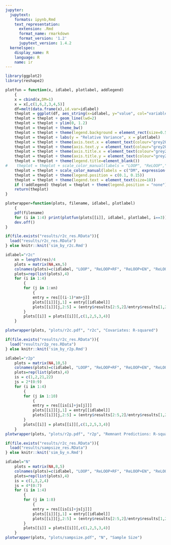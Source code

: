 ```yaml
---
jupyter:
  jupytext:
    formats: ipynb,Rmd
    text_representation:
      extension: .Rmd
      format_name: rmarkdown
      format_version: '1.2'
      jupytext_version: 1.4.2
  kernelspec:
    display_name: R
    language: R
    name: ir
---
```


```r
library(ggplot2)
library(reshape2)
```

```r
plotfun = function(x, idlabel, plotlabel, addlegend)
    {
    x = cbind(x,DM=1)
    x = x[,c(1,6,2,3,4,5)]
    df=melt(data.frame(x),id.var=idlabel)
    theplot = ggplot(df, aes_string(x=idlabel, y="value", col="variable")) 
    theplot = theplot + geom_line(lwd=2)
    theplot = theplot + ylim(0, 1.2)
    theplot = theplot + theme_bw()
    theplot = theplot + theme(legend.background = element_rect(size=0.5, linetype="solid", colour ="black"))
    theplot = theplot + labs(y = "Relative Variance", x = plotlabel)
    theplot = theplot + theme(axis.text.x = element_text(colour="grey20",size=16))
    theplot = theplot + theme(axis.text.y = element_text(colour="grey20",size=16))
    theplot = theplot + theme(axis.title.x = element_text(colour="grey20",size=16))
    theplot = theplot + theme(axis.title.y = element_text(colour="grey20",size=16))
    theplot = theplot + theme(legend.title=element_blank())
#    theplot = theplot + scale_color_manual(labels = "LOOP", "ReLOOP","ReLOOP+RF", "ReLOOP+EN"), values = c("lightblue", "orange", "violet", "black"))
    theplot = theplot + scale_color_manual(labels = c("DM", expression(list(bold(x),"RF")), expression(list(x^r,"LS")), expression(list(tilde(bold(x)),"RF")), expression(list(tilde(bold(x)),"EN"))), values = c("gray", "lightblue", "orange", "violet", "black"))
    theplot = theplot + theme(legend.position = c(0.1, 0.15))
    theplot = theplot + theme(legend.text = element_text(size=18))
    if (!addlegend) theplot = theplot + theme(legend.position = "none")
    return(theplot)
}

plotwrapper=function(plots, filename, idlabel, plotlabel)
    {
    pdf(filename)
    for (i in 1:4) print(plotfun(plots[[i]], idlabel, plotlabel, i==3))
    dev.off()    
}
```

```r
if(file.exists("results/r2c_res.RData")){
  load("results/r2c_res.RData")
} else knitr::knit('sim_by_r2c.Rmd')

idlabel="r2c"
    xn = length(res)/4
    plots = matrix(NA,xn,5)
    colnames(plots)=c(idlabel, "LOOP", "ReLOOP+RF", "ReLOOP+EN", "ReLOOP")
    plots=rep(list(plots),4)
    for (i in 1:4)
        {
        for (j in 1:xn)
            {
            entry = res[[(i-1)*xn+j]]
            plots[[i]][j,1] = entry[[idlabel]]
            plots[[i]][j,2:5] = (entry$results[2:5,2]/entry$results[1,2])^2
        }
        plots[[i]] = plots[[i]][,c(1,2,5,3,4)]
    }

plotwrapper(plots, "plots/r2c.pdf", "r2c", "Covariates: R-squared")
```

```r
if(file.exists("results/r2c_res.RData")){
  load("results/r2p_res.RData")
} else knitr::knit('sim_by_r2p.Rmd')

idlabel="r2p"
    plots = matrix(NA,10,5)
    colnames(plots)=c(idlabel, "LOOP", "ReLOOP+RF", "ReLOOP+EN", "ReLOOP")
    plots=rep(list(plots),4)
    is = c(1,2,21,22)
    js = 2*(0:9)
    for (i in 1:4)
        {
        for (j in 1:10)
            {
            entry = res[[is[i]+js[j]]]
            plots[[i]][j,1] = entry[[idlabel]]
            plots[[i]][j,2:5] = (entry$results[2:5,2]/entry$results[1,2])^2
        }
        plots[[i]] = plots[[i]][,c(1,2,5,3,4)]
    }
plotwrapper(plots, "plots/r2p.pdf", "r2p", "Remnant Predictions: R-squared")
```

```r
if(file.exists("results/r2c_res.RData")){
  load("results/sampsize_res.RData")
} else knitr::knit('sim_by_n.Rmd')

idlabel="N"
    plots = matrix(NA,8,5)
    colnames(plots)=c(idlabel, "LOOP", "ReLOOP+RF", "ReLOOP+EN", "ReLOOP")
    plots=rep(list(plots),4)
    is = c(1,3,2,4)
    js = 4*(0:7)
    for (i in 1:4)
        {
        for (j in 1:8)
            {
            entry = res[[is[i]+js[j]]]
            plots[[i]][j,1] = entry[[idlabel]]
            plots[[i]][j,2:5] = (entry$results[2:5,2]/entry$results[1,2])^2
        }
        plots[[i]] = plots[[i]][,c(1,2,5,3,4)]
    }
plotwrapper(plots, "plots/sampsize.pdf", "N", "Sample Size")
```

